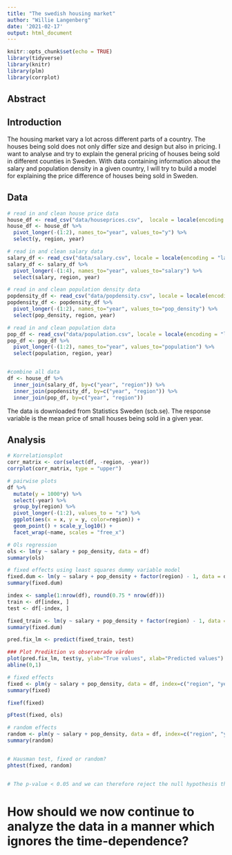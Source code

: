 ---
title: "The swedish housing market"
author: "Willie Langenberg"
date: '2021-02-17'
output: html_document
---

```{r setup, include=FALSE}
knitr::opts_chunk$set(echo = TRUE)
library(tidyverse)
library(knitr)
library(plm)
library(corrplot)
```

## Abstract




## Introduction

The housing market vary a lot across different parts of a country. The houses being sold does not only differ size and design but also in pricing. I want to analyse and try to explain the general pricing of houses being sold in different counties in Sweden. With data containing information about the salary and population density in a given country, I will try to build a model for explaining the price difference of houses being sold in Sweden. 



## Data
```{r, echo=FALSE}
# read in and clean house price data
house_df <- read_csv("data/houseprices.csv",  locale = locale(encoding = "latin1"), col_types = cols())
house_df <- house_df %>%
  pivot_longer(-(1:2), names_to="year", values_to="y") %>%
  select(y, region, year)

# read in and clean salary data
salary_df <- read_csv("data/salary.csv", locale = locale(encoding = "latin1"), skip=2, col_types = cols())
salary_df <- salary_df %>%
  pivot_longer(-(1:4), names_to="year", values_to="salary") %>%
  select(salary, region, year)

# read in and clean population density data
popdensity_df <- read_csv("data/popdensity.csv", locale = locale(encoding = "latin1"), skip=2, col_types = cols()) 
popdensity_df <- popdensity_df %>%
  pivot_longer(-(1:2), names_to="year", values_to="pop_density") %>%
  select(pop_density, region, year)

# read in and clean population data
pop_df <- read_csv("data/population.csv", locale = locale(encoding = "latin1"), skip=2, col_types = cols()) 
pop_df <- pop_df %>%
  pivot_longer(-(1:2), names_to="year", values_to="population") %>%
  select(population, region, year)


#combine all data
df <- house_df %>% 
  inner_join(salary_df, by=c("year", "region")) %>%
  inner_join(popdensity_df, by=c("year", "region")) %>%
  inner_join(pop_df, by=c("year", "region"))

```

The data is downloaded from Statistics Sweden (scb.se). The response variable is the mean price of small houses being sold in a given year.  

## Analysis
```{r}
# Korrelationsplot 
corr_matrix <- cor(select(df, -region, -year))
corrplot(corr_matrix, type = "upper")
```


```{r}
# pairwise plots
df %>%
  mutate(y = 1000*y) %>%
  select(-year) %>%
  group_by(region) %>%
  pivot_longer(-(1:2), values_to = "x") %>%
  ggplot(aes(x = x, y = y, color=region)) +
  geom_point() + scale_y_log10() +
  facet_wrap(~name, scales = "free_x")
```


```{r}
# Ols regression
ols <- lm(y ~ salary + pop_density, data = df)
summary(ols)
```


```{r}
# fixed effects using least squares dummy variable model
fixed.dum <- lm(y ~ salary + pop_density + factor(region) - 1, data = df)
summary(fixed.dum)
```


```{r}
index <- sample(1:nrow(df), round(0.75 * nrow(df)))
train <- df[index, ]
test <- df[-index, ]

fixed_train <- lm(y ~ salary + pop_density + factor(region) - 1, data = train)
summary(fixed.dum)

pred.fix_lm <- predict(fixed_train, test)

### Plot Prediktion vs observerade värden
plot(pred.fix_lm, test$y, ylab="True values", xlab="Predicted values")
abline(0,1)
```


```{r}
# fixed effects
fixed <- plm(y ~ salary + pop_density, data = df, index=c("region", "year"), model="within" )
summary(fixed)

fixef(fixed)

pFtest(fixed, ols)
```


```{r}
# random effects
random <- plm(y ~ salary + pop_density, data = df, index=c("region", "year"), model="random" )
summary(random)


# Hausman test, fixed or random?
phtest(fixed, random)


# The p-value < 0.05 and we can therefore reject the null hypothesis that the random effects model is preferable over the fixed effects model.
```


# How should we now continue to analyze the data in a manner which ignores the time-dependence?



